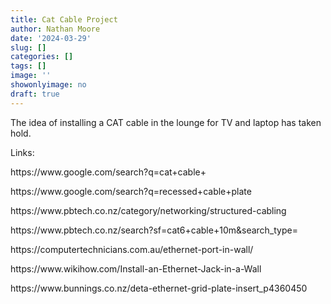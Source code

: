 ```yaml
---
title: Cat Cable Project
author: Nathan Moore
date: '2024-03-29'
slug: []
categories: []
tags: []
image: ''
showonlyimage: no
draft: true
---
```


The idea of installing a CAT cable in the lounge for TV and laptop has taken hold. 

<!--more-->

Links:

https://www.google.com/search?q=cat+cable+

https://www.google.com/search?q=recessed+cable+plate

https://www.pbtech.co.nz/category/networking/structured-cabling

https://www.pbtech.co.nz/search?sf=cat6+cable+10m&search_type=

https://computertechnicians.com.au/ethernet-port-in-wall/

https://www.wikihow.com/Install-an-Ethernet-Jack-in-a-Wall


https://www.bunnings.co.nz/deta-ethernet-grid-plate-insert_p4360450

